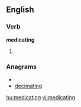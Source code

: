 
==English==

===Verb===
'''medicating'''

# {{present participle of|[[medicate]]}}

===Anagrams===
* {{alphagram|acdegiimnt}}
* [[decimating#English|decimating]]

[[hu:medicating]]
[[vi:medicating]]